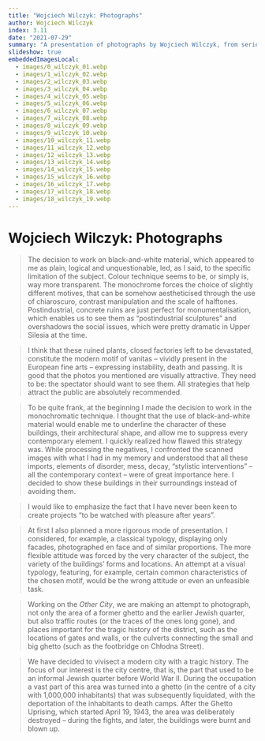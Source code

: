 ```yaml
---
title: "Wojciech Wilczyk: Photographs"
author: Wojciech Wilczyk
index: 3.11
date: "2021-07-29"
summary: "A presentation of photographs by Wojciech Wilczyk, from series *Silesia in Black and White*, *There is No Such Thing* as an *Innocent Eye and Other City*."
slideshow: true
embeddedImagesLocal:
  - images/0_wilczyk_01.webp
  - images/1_wilczyk_02.webp
  - images/2_wilczyk_03.webp
  - images/3_wilczyk_04.webp
  - images/4_wilczyk_05.webp
  - images/5_wilczyk_06.webp
  - images/6_wilczyk_07.webp
  - images/7_wilczyk_08.webp
  - images/8_wilczyk_09.webp
  - images/9_wilczyk_10.webp
  - images/10_wilczyk_11.webp
  - images/11_wilczyk_12.webp
  - images/12_wilczyk_13.webp
  - images/13_wilczyk_14.webp
  - images/14_wilczyk_15.webp
  - images/15_wilczyk_16.webp
  - images/16_wilczyk_17.webp
  - images/17_wilczyk_18.webp
  - images/18_wilczyk_19.webp
---
```


<TitleSlide >

# Wojciech Wilczyk: Photographs

</TitleSlide>

<FullscreenImageSlide
  image={props.localImages[4]}
  caption="Elżbieta Janicka & Wojciech Wilczyk, *New Town*, Śliska St., 15.04.11."
/>

<SplitSlide>
  <CenterImageSlide
    image={props.localImages[6]}
    caption="Wojciech Wilczyk, *Silesia in Black and White*, Bytom-Bobrek, Pasteur St. (Bobrek Steel Mill), March 15, 2003."
  />
  <CenterImageSlide
    image={props.localImages[8]}
    caption="Wojciech Wilczyk, *Silesia in Black and White*, Zabrze – Biskupice,Ogrodowa St., February 1, 2001."
  />
</SplitSlide>

<TextSlide>

> The decision to work on black-and-white material, which appeared to me as plain, logical and unquestionable, led, as I said, to the specific limitation of the subject. Colour technique seems to be, or simply is, way more transparent. The monochrome forces the choice of slightly different motives, that can be somehow aestheticised through the use of chiaroscuro, contrast manipulation and the scale of halftones. Postindustrial, concrete ruins are just perfect for monumentalisation, which enables us to see them as “postindustrial sculptures” and overshadows the social issues, which were pretty dramatic in Upper Silesia at the time.

</TextSlide>

<CenterImageSlide
  image={props.localImages[5]}
  caption="Wojciech Wilczyk, *Silesia in Black and White*, Bytom - Bobrek, carbide factory, December 8, 2002."
/>

<SplitSlide>
  <TextSlide>

> I think that these ruined plants, closed factories left to be devastated, constitute the modern motif of vanitas – vividly present in the European fine arts – expressing instability, death and passing. It is good that the photos you mentioned are visually attractive. They need to be: the spectator should want to see them. All strategies that help attract the public are absolutely recommended.

  </TextSlide>

  <CenterImageSlide
    image={props.localImages[7]}
    caption="Wojciech Wilczyk, *Silesia in Black and White*,  Swietochłowice – hard coal mine Polska, March 25, 2001."
  />
</SplitSlide>

<FullscreenImageSlide
  image={props.localImages[11]}
  caption="Wojciech Wilczyk, *There is No Such Thing as an Innocent Eye*, Maków Mazowiecki, beit midrash, April 29, 2007."
/>

<TextSlide>

> To be quite frank, at the beginning I made the decision to work in the monochromatic technique. I thought that the use of black-and-white material would enable me to underline the character of these buildings, their architectural shape, and allow me to suppress every contemporary element. I quickly realized how flawed this strategy was. While processing the negatives, I confronted the scanned images with what I had in my memory and understood that all these imports, elements of disorder, mess, decay, “stylistic interventions” – all the contemporary context – were of great importance here. I decided to show these buildings in their surroundings instead of avoiding them.

</TextSlide>

<SplitSlide>
  <CenterImageSlide
    image={props.localImages[12]}
    caption="Wojciech Wilczyk, *There is No Such Thing as an Innocent Eye*, Nowy Korczyn, synagogue, March 07, 2008."
  />
  <TextSlide>

> I would like to emphasize the fact that I have never been keen to create projects “to be watched with pleasure after years”.

  </TextSlide>
</SplitSlide>

<CarouselSlide>
  <Carousel
    images={[
      props.localImages[9],
      props.localImages[10],
      props.localImages[11],
      props.localImages[14],
      props.localImages[15],
    ]}
    captions={[
      "Wojciech Wilczyk, *There is No Such Thing as an Innocent Eye*, Kargowa, synagogue, August 29, 2008.",
      "Wojciech Wilczyk, *There is No Such Thing as an Innocent Eye*, Kraków, Bejt ha-midrasz Halberstama, August 25, 2009.",
      "Wojciech Wilczyk, *There is No Such Thing as an Innocent Eye*, Maków Mazowiecki, beit midrash, April, 29, 2007.",
      "Wojciech Wilczyk, *There is No Such Thing as an Innocent Eye*, Ujazd, synagogue, March 06, 2007.",
      "Wojciech Wilczyk, *There is No Such Thing as an Innocent Eye*, Wielkie Oczy, synagogue, July 28, 2007.",
    ]}
  />
</CarouselSlide>

<TextSlide>

> At first I also planned a more rigorous mode of presentation. I considered, for example, a classical typology, displaying only facades, photographed en face and of similar proportions. The more flexible attitude was forced by the very character of the subject, the variety of the buildings’ forms and locations. An attempt at a visual typology, featuring, for example, certain common characteristics of the chosen motif, would be the wrong attitude or even an unfeasible task.

</TextSlide>

<SplitSlide>
  <CenterImageSlide
    image={props.localImages[13]}
    caption="Wojciech Wilczyk, *There is No Such Thing as an Innocent Eye*, Radymno, synagogue, June 07, 2007."
  />
  <CenterImageSlide
    image={props.localImages[16]}
    caption="Wojciech Wilczyk, *There is No Such Thing as an Innocent Eye*, Wolsztyn, synagogue, February 03, 2008."
  />
</SplitSlide>

<SplitSlide>
  <CenterImageSlide
    image={props.localImages[17]}
    caption="Wojciech Wilczyk, *There is No Such Thing as an Innocent Eye*, Łask, synagogue, November 25, 2008."
  />
  <CenterImageSlide
    image={props.localImages[18]}
    caption="Wojciech Wilczyk, *There is No Such Thing as an Innocent Eye*, Łaszczów, beit midrash, January 09, 2008."
  />
</SplitSlide>

<TextSlide>

> Working on the _Other City_, we are making an attempt to photograph, not only the area of a former ghetto and the earlier Jewish quarter, but also traffic routes (or the traces of the ones long gone), and places important for the tragic history of the district, such as the locations of gates and walls, or the culverts connecting the small and big ghetto (such as the footbridge on Chłodna Street).

</TextSlide>

<FullscreenImageSlide
  image={props.localImages[1]}
  caption="Elżbieta Janicka & Wojciech Wilczyk, *New Town*, Prosta and Żelazna St., April 08, 2011."
/>

<TextSlide>

> We have decided to vivisect a modern city with a tragic history. The focus of our interest is the city centre, that is, the part that used to be an informal Jewish quarter before World War II. During the occupation a vast part of this area was turned into a ghetto (in the centre of a city with 1,000,000 inhabitants) that was subsequently liquidated, with the deportation of the inhabitants to death camps. After the Ghetto Uprising, which started April 19, 1943, the area was deliberately destroyed – during the fights, and later, the buildings were burnt and blown up.

</TextSlide>

<CarouselSlide>
  <Carousel
    images={[props.localImages[0], props.localImages[3], props.localImages[4]]}
    captions={[
      "Elżbieta Janicka & Wojciech Wilczyk, *New Town*, Grzybowski Square (Nożyk Synagogue), April 07, 2011.",
      "Elżbieta Janicka & Wojciech Wilczyk, *New Town*, Solidarności St., April 15, 2011.",
      "Elżbieta Janicka & Wojciech Wilczyk, *New Town*, Śliska St., April 15, 2011.",
    ]}
  />
</CarouselSlide>

<CenterImageSlide
  image={props.localImages[1]}
  caption="Elżbieta Janicka & Wojciech Wilczyk, *New Town*, Prosta and Żelazna St., April 08, 2011."
/>

<CenterImageSlide
  image={props.localImages[4]}
  caption="Elżbieta Janicka & Wojciech Wilczyk, *New Town*, Śliska St., April 15, 2011."
/>
